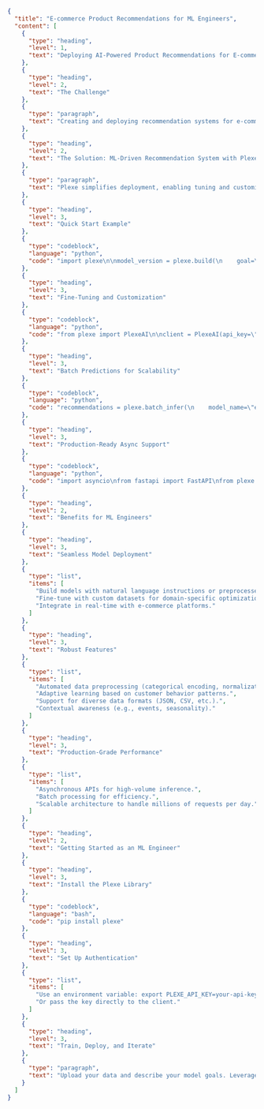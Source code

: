 ```json
{
  "title": "E-commerce Product Recommendations for ML Engineers",
  "content": [
    {
      "type": "heading",
      "level": 1,
      "text": "Deploying AI-Powered Product Recommendations for E-commerce"
    },
    {
      "type": "heading",
      "level": 2,
      "text": "The Challenge"
    },
    {
      "type": "paragraph",
      "text": "Creating and deploying recommendation systems for e-commerce platforms involves handling large datasets, feature engineering, model selection, and optimization. Delivering accurate, scalable, and performant solutions in production is critical."
    },
    {
      "type": "heading",
      "level": 2,
      "text": "The Solution: ML-Driven Recommendation System with Plexe"
    },
    {
      "type": "paragraph",
      "text": "Plexe simplifies deployment, enabling tuning and customization while leveraging advanced model-building capabilities. It adapts to workflows from raw data to quick prototypes."
    },
    {
      "type": "heading",
      "level": 3,
      "text": "Quick Start Example"
    },
    {
      "type": "codeblock",
      "language": "python",
      "code": "import plexe\n\nmodel_version = plexe.build(\n    goal=\"\"\"Develop a product recommendation system for e-commerce to suggest complementary products based on browsing, purchase history, and cart data.\"\"\",\n    model_name=\"ecommerce-recsys\",\n    data_files=[\"product_data.csv\", \"user_behavior.json\"]\n)\n\nstatus = plexe.get_status(\n    model_name=\"ecommerce-recsys\", \n    model_version=model_version\n)\n\nrecommendations = plexe.infer(\n    model_name=\"ecommerce-recsys\",\n    model_version=model_version,\n    input_data={\n        \"user_id\": \"12345\",\n        \"current_cart\": [\"product_001\", \"product_005\"],\n        \"context\": \"holiday season\"\n    }\n)"
    },
    {
      "type": "heading",
      "level": 3,
      "text": "Fine-Tuning and Customization"
    },
    {
      "type": "codeblock",
      "language": "python",
      "code": "from plexe import PlexeAI\n\nclient = PlexeAI(api_key=\"your-api-key\")\n\nupload_id = client.upload_files([\"updated_product_data.csv\", \"new_user_activity.json\"])\n\nnew_model_version = client.build(\n    goal=\"Fine-tune the recommendation system with updated product and user activity data.\",\n    model_name=\"ecommerce-recsys\",\n    upload_id=upload_id\n)"
    },
    {
      "type": "heading",
      "level": 3,
      "text": "Batch Predictions for Scalability"
    },
    {
      "type": "codeblock",
      "language": "python",
      "code": "recommendations = plexe.batch_infer(\n    model_name=\"ecommerce-recsys\",\n    model_version=model_version,\n    inputs=[\n        {\n            \"user_id\": \"12345\",\n            \"current_cart\": [\"product_001\", \"product_005\"],\n            \"context\": \"holiday season\"\n        },\n        {\n            \"user_id\": \"67890\",\n            \"current_cart\": [\"product_010\"],\n            \"context\": \"back-to-school\"\n        }\n    ]\n)"
    },
    {
      "type": "heading",
      "level": 3,
      "text": "Production-Ready Async Support"
    },
    {
      "type": "codeblock",
      "language": "python",
      "code": "import asyncio\nfrom fastapi import FastAPI\nfrom plexe import PlexeAI\n\napp = FastAPI()\nclient = PlexeAI(api_key=\"your-api-key\")\n\n@app.post(\"/recommendations\")\nasync def get_recommendations(data: dict):\n    recommendations = await client.ainfer(\n        model_name=\"ecommerce-recsys\",\n        model_version=\"your_model_version\",\n        input_data=data\n    )\n    return recommendations\n\n@app.on_event(\"shutdown\")\nasync def shutdown_event():\n    await client.async_client.aclose()"
    },
    {
      "type": "heading",
      "level": 2,
      "text": "Benefits for ML Engineers"
    },
    {
      "type": "heading",
      "level": 3,
      "text": "Seamless Model Deployment"
    },
    {
      "type": "list",
      "items": [
        "Build models with natural language instructions or preprocessed data.",
        "Fine-tune with custom datasets for domain-specific optimization.",
        "Integrate in real-time with e-commerce platforms."
      ]
    },
    {
      "type": "heading",
      "level": 3,
      "text": "Robust Features"
    },
    {
      "type": "list",
      "items": [
        "Automated data preprocessing (categorical encoding, normalization).",
        "Adaptive learning based on customer behavior patterns.",
        "Support for diverse data formats (JSON, CSV, etc.).",
        "Contextual awareness (e.g., events, seasonality)."
      ]
    },
    {
      "type": "heading",
      "level": 3,
      "text": "Production-Grade Performance"
    },
    {
      "type": "list",
      "items": [
        "Asynchronous APIs for high-volume inference.",
        "Batch processing for efficiency.",
        "Scalable architecture to handle millions of requests per day."
      ]
    },
    {
      "type": "heading",
      "level": 2,
      "text": "Getting Started as an ML Engineer"
    },
    {
      "type": "heading",
      "level": 3,
      "text": "Install the Plexe Library"
    },
    {
      "type": "codeblock",
      "language": "bash",
      "code": "pip install plexe"
    },
    {
      "type": "heading",
      "level": 3,
      "text": "Set Up Authentication"
    },
    {
      "type": "list",
      "items": [
        "Use an environment variable: export PLEXE_API_KEY=your-api-key",
        "Or pass the key directly to the client."
      ]
    },
    {
      "type": "heading",
      "level": 3,
      "text": "Train, Deploy, and Iterate"
    },
    {
      "type": "paragraph",
      "text": "Upload your data and describe your model goals. Leverage Plexe's API to test and deploy models quickly. Whether prototyping or refining production-grade systems, Plexe provides the flexibility and power you need."
    }
  ]
}
```
